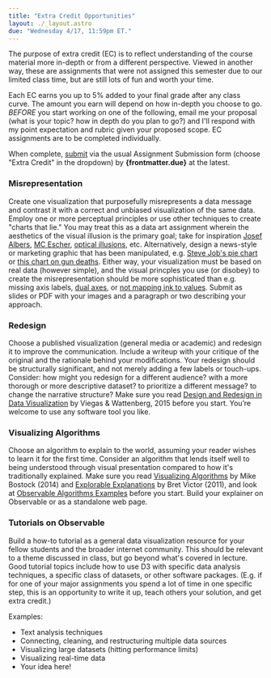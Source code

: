 ```yaml
---
title: "Extra Credit Opportunities"
layout: ./_layout.astro
due: "Wednesday 4/17, 11:59pm ET."
---
```


The purpose of extra credit (EC) is to reflect understanding of the course material more in-depth or from a different perspective. Viewed in another way, these are assignments that were not assigned this semester due to our limited class time, but are still lots of fun and worth your time.

Each EC earns you up to 5% added to your final grade after any class curve. The amount you earn will depend on how in-depth you choose to go. *BEFORE* you start working on one of the following, email me your proposal (what is your topic? how in depth do you plan to go?) and I'll respond with my point expectation and rubric given your proposed scope. EC assignments are to be completed individually.

When complete, <a href={links.forms.submit}>submit</a> via the usual Assignment Submission form (choose "Extra Credit" in the dropdown) by **{frontmatter.due}** at the latest.

### Misrepresentation
Create one visualization that purposefully misrepresents a data message and contrast it with a correct and unbiased visualization of the same data. Employ one or more perceptual principles or use other techniques to create "charts that lie." You may treat this as a data art assignment wherein the aesthetics of the visual illusion is the primary goal; take for inspiration [Josef Albers](https://acpress.amherst.edu/books/intersectingcolors/chapter/josef-albers-and-the-science-of-seeing/), [MC Escher](https://www.youtube.com/watch?v=Ty1twivydVA), [optical illusions](https://en.wikipedia.org/wiki/Optical_illusion), etc. Alternatively, design a news-style or marketing graphic that has been manipulated, e.g. [Steve Job's pie chart](https://docs.google.com/presentation/d/1hsCzdE5F5RTOT8HEsHd34xBkrDXhNX_RsaMXHAHjjKQ/edit#slide=id.g508582c814_0_346) or [this chart on gun deaths](https://www.livescience.com/45083-misleading-gun-death-chart.html). Either way, your visualization must be based on real data (however simple), and the visual princples you use (or disobey) to create the misrepresentation should be more sophisticated than e.g. missing axis labels, [dual axes](https://www.washingtonpost.com/resizer/NeXfD4yF50x3U2UPXtcbLNYB78o=/arc-anglerfish-washpost-prod-washpost/public/LWPXZOFVXBDGPNGIUQGCNVFDMA.png), or [not mapping ink to values](https://docs.google.com/presentation/d/1hsCzdE5F5RTOT8HEsHd34xBkrDXhNX_RsaMXHAHjjKQ/edit#slide=id.gbecdbfaef3_0_217).  Submit as slides or PDF with your images and a paragraph or two describing your approach.

### Redesign
Choose a published visualization (general media or academic) and redesign it to improve the communication. Include a writeup with your critique of the original and the rationale behind your modifications. Your redesign should be structurally significant, and not merely adding a few labels or touch-ups. Consider: how might you redesign for a different audience? with a more thorough or more descriptive dataset? to prioritize a different message? to change the narrative structure? Make sure you read [Design and Redesign in Data Visualization](https://medium.com/@hint_fm/design-and-redesign-4ab77206cf9#.mha4ohu1t) by Viegas & Wattenberg, 2015 before you start. You’re welcome to use any software tool you like.

### Visualizing Algorithms
Choose an algorithm to explain to the world, assuming your reader wishes to learn it for the first time. Consider an algorithm that lends itself well to being understood through visual presentation compared to how it's traditionally explained. Make sure you read [Visualizing Algorithms](https://bost.ocks.org/mike/algorithms/) by Mike Bostock (2014) and [Explorable Explanations](http://worrydream.com/ExplorableExplanations/) by Bret Victor (2011), and look at [Observable Algorithms Examples](https://beta.observablehq.com/collection/@observablehq/algorithms) before you start. Build your explainer on Observable or as a standalone web page.

### Tutorials on Observable
Build a how-to tutorial as a general data visualization resource for your fellow students and the broader internet community. This should be relevant to a theme discussed in class, but go beyond what's covered in lecture. Good tutorial topics include how to use D3 with specific data analysis techniques, a specific class of datasets, or other software packages. (E.g. if for one of your major assignments you spend a lot of time in one specific step, this is an opportunity to write it up, teach others your solution, and get extra credit.)

Examples:
- Text analysis techniques
- Connecting, cleaning, and restructuring multiple data sources
- Visualizing large datasets (hitting performance limits)
- Visualizing real-time data
- Your idea here!
